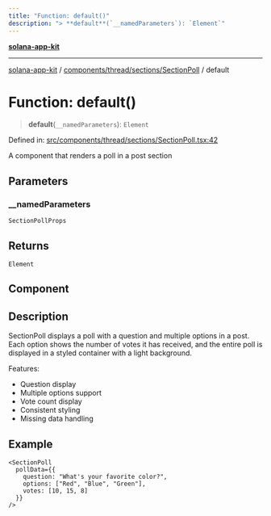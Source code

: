 ```yaml
---
title: "Function: default()"
description: "> **default**(`__namedParameters`): `Element`"
---
```


[**solana-app-kit**](../../../../../README.mdx)

***

[solana-app-kit](../../../../../README.mdx) / [components/thread/sections/SectionPoll](../README.mdx) / default

# Function: default()

> **default**(`__namedParameters`): `Element`

Defined in: [src/components/thread/sections/SectionPoll.tsx:42](https://github.com/SendArcade/solana-social-starter/blob/b27156124ee1831d644b1af765e8d55a2885cd4f/src/components/thread/sections/SectionPoll.tsx#L42)

A component that renders a poll in a post section

## Parameters

### \_\_namedParameters

`SectionPollProps`

## Returns

`Element`

## Component

## Description

SectionPoll displays a poll with a question and multiple options in a post.
Each option shows the number of votes it has received, and the entire poll
is displayed in a styled container with a light background.

Features:
- Question display
- Multiple options support
- Vote count display
- Consistent styling
- Missing data handling

## Example

```tsx
<SectionPoll
  pollData={{
    question: "What's your favorite color?",
    options: ["Red", "Blue", "Green"],
    votes: [10, 15, 8]
  }}
/>
```
